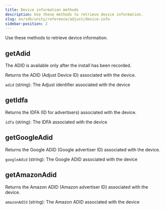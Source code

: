 ```yaml
---
title: Device information methods
description: Use these methods to retrieve device information.
slug: en/sdk/unity/reference/adjust/device-info
sidebar-position: 2
---
```


Use these methods to retrieve device information.

<Function>

## getAdid

<Callout type="note">

The ADID is available only after the install has been recorded.

</Callout>

Returns the <Abbr>ADID (Adjust Device ID)</Abbr> associated with the device.

<slot slot="signature">


<GetAdidSig />

</slot>

<slot slot="snippet">


<GetAdid />

</slot>

<slot slot="returns">

`adid` (string): The Adjust identifier associated with the device

</slot>

</Function>

<Function>

## getIdfa

Returns the <Abbr>IDFA (ID for advertisers)</Abbr> associated with the device.

<slot slot="signature">


<GetIdfaSig />

</slot>

<slot slot="snippet">


<GetIdfa />

</slot>

<slot slot="returns">

`idfa` (string): The IDFA associated with the device

</slot>

</Function>

<Function>

## getGoogleAdid

Returns the <Abbr>Google ADID (Google advertiser ID)</Abbr> associated with the device.

<slot slot="signature">


<GetGoogleAdidSig />

</slot>

<slot slot="snippet">


<GetGoogleAdid />

</slot>

<slot slot="returns">

`googleAdid` (string): The Google ADID associated with the device

</slot>

</Function>

<Function>

## getAmazonAdid

Returns the <Abbr>Amazon ADID (Amazon advertiser ID)</Abbr> associated with the device.

<slot slot="signature">


<GetAmazonAdidSig />

</slot>

<slot slot="snippet">


<GetAmazonAdid />

</slot>

<slot slot="returns">

`amazonAdId` (string): The Amazon ADID associated with the device

</slot>

</Function>
